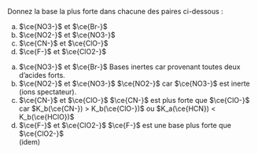 ::: {.Exercise data-latex=""}

Donnez la base la plus forte dans chacune des paires ci-dessous :

a. $\ce{NO3-}$ et $\ce{Br-}$
\vspace{\stretch{1}}
b. $\ce{NO2-}$ et $\ce{NO3-}$
\vspace{\stretch{1}}
c. $\ce{CN-}$ et $\ce{ClO-}$
\vspace{\stretch{1}}
d. $\ce{F-}$ et $\ce{ClO2-}$
\vspace{\stretch{1}}

:::

::: {.Answer data-latex=""}

a. $\ce{NO3-}$ et $\ce{Br-}$ \tabto{8em} Bases inertes car provenant toutes deux d'acides forts.
\vspace{1em}
b. $\ce{NO2-}$ et $\ce{NO3-}$ \tabto{8em} $\ce{NO2-}$ car $\ce{NO3-}$ est inerte (ions spectateur).
\vspace{1em}
c. $\ce{CN-}$ et $\ce{ClO-}$ \tabto{8em} $\ce{CN-}$ est plus forte que $\ce{ClO-}$  
\tabto{8em} car $K_b(\ce{CN-}) > K_b(\ce{ClO-})$ ou $K_a(\ce{HCN}) < K_b(\ce{HClO})$
\vspace{1em}
d. $\ce{F-}$ et $\ce{ClO2-}$ \tabto{8em} $\ce{F-}$ est une base plus forte que $\ce{ClO2-}$  
\tabto{8em} (idem)

:::
